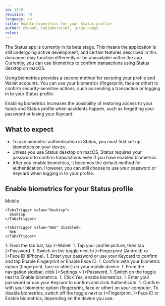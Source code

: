 ```yaml
---
id: 1249
revision: '0'
language: en
title: Enable biometrics for your Status profile
author: cheny0, Fabiomorais87, jorge-campo
roles:
---
```


<Admonition type="beta" status="Status app is currently in beta stage">
  The Status app is currently in its beta stage. This means the application is still undergoing active development, and certain features described in this document may function differently or be unavailable within the app.
</Admonition>

<Admonition type="info">
  Currently, you can use biometrics to confirm transactions using Status desktop on macOS.
</Admonition>

Using biometrics provides a second method for securing your profile and Wallet accounts. You can use your biometrics (fingerprint, face or other) to confirm security-sensitive actions, such as sending a transaction or logging in to your Status profile.

Enabling biometrics increases the possibility of restoring access to your funds and Status profile when accidents happen, such as forgetting your password or losing your Keycard.

## What to expect

- To use biometric authentication in Status, you must first set up biometrics on your device.
- Unless you use Status desktop on macOS, Status requires your password to confirm transactions even if you have enabled biometrics.
- After you enable biometrics, it becomes the default method for authentication. However, you can still choose to use your password or Keycard when logging in to your profile.

## Enable biometrics for your Status profile

<Tabs defaultValue="Mobile">
  <TabsList size={32}>
    <TabsTrigger value="Mobile">
      Mobile
    </TabsTrigger>

    <TabsTrigger value="Desktop">
      Desktop
    </TabsTrigger>

    <TabsTrigger value="Web" disabled>
      Web
    </TabsTrigger>
  </TabsList>

  <TabsContent value="Mobile">
    1. From the tab bar, tap <ContextTag icon={<WalletIcon />}>Wallet</ContextTag>.
    1. Tap your profile picture, then tap <ContextTag icon={<PasswordIcon />}>Password</ContextTag>.
    1. Switch on the toggle next to <ContextTag icon={<TouchIdBigIcon />}>Fingerprint</ContextTag> (Android) or <ContextTag icon={<FaceIdIcon />}>Face ID</ContextTag> (iPhone).
    1. Enter your password or use your Keycard to confirm and tap <ContextTag>Enable Fingerprint</ContextTag> or <ContextTag>Enable Face ID</ContextTag>.
    1. Confirm with your biometric option (fingerprint, face or other) on your mobile device.
  </TabsContent>

  <TabsContent value="Desktop">
    1. From the navigation sidebar, click <ContextTag icon={<SettingsDesktopIcon />}>Settings</ContextTag> > <ContextTag icon={<PasswordDesktopIcon />}>Password</ContextTag>.
    1. Switch on the toggle next to <ContextTag>Enable biometrics</ContextTag>.
    1. Click <ContextTag>Yes, enable biometrics</ContextTag>.
    1. Enter your password or use your Keycard to confirm and click <ContextTag>Authenticate</ContextTag>.
    1. Confirm with your biometric option (fingerprint, face or other) on your computer.
  </TabsContent>
</Tabs>

<Admonition type="tip">
  To disable biometrics, switch off the toggle next to <ContextTag icon={<TouchIdBigIcon />}>Fingerprint</ContextTag>, <ContextTag icon={<FaceIdIcon />}>Face ID</ContextTag> or <ContextTag>Enable biometrics</ContextTag>, depending on the device you use.
</Admonition>
